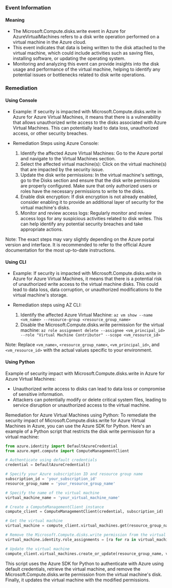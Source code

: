 
### Event Information

#### Meaning

- The Microsoft.Compute.disks.write event in Azure for AzureVirtualMachines refers to a disk write operation performed on a virtual machine in the Azure cloud.
- This event indicates that data is being written to the disk attached to the virtual machine, which could include activities such as saving files, installing software, or updating the operating system.
- Monitoring and analyzing this event can provide insights into the disk usage and performance of the virtual machine, helping to identify any potential issues or bottlenecks related to disk write operations.

### Remediation

#### Using Console

- Example: If security is impacted with Microsoft.Compute.disks.write in Azure for Azure Virtual Machines, it means that there is a vulnerability that allows unauthorized write access to the disks associated with Azure Virtual Machines. This can potentially lead to data loss, unauthorized access, or other security breaches.

- Remediation Steps using Azure Console:
  1. Identify the affected Azure Virtual Machines: Go to the Azure portal and navigate to the Virtual Machines section.
  2. Select the affected virtual machine(s): Click on the virtual machine(s) that are impacted by the security issue.
  3. Update the disk write permissions: In the virtual machine's settings, go to the Disks section and ensure that the disk write permissions are properly configured. Make sure that only authorized users or roles have the necessary permissions to write to the disks.
  4. Enable disk encryption: If disk encryption is not already enabled, consider enabling it to provide an additional layer of security for the virtual machine's disks.
  5. Monitor and review access logs: Regularly monitor and review access logs for any suspicious activities related to disk writes. This can help identify any potential security breaches and take appropriate actions.

Note: The exact steps may vary slightly depending on the Azure portal version and interface. It is recommended to refer to the official Azure documentation for the most up-to-date instructions.

#### Using CLI

- Example: If security is impacted with Microsoft.Compute.disks.write in Azure for Azure Virtual Machines, it means that there is a potential risk of unauthorized write access to the virtual machine disks. This could lead to data loss, data corruption, or unauthorized modifications to the virtual machine's storage.

- Remediation steps using AZ CLI:
  1. Identify the affected Azure Virtual Machine: `az vm show --name <vm_name> --resource-group <resource_group_name>`
  2. Disable the Microsoft.Compute.disks.write permission for the virtual machine: `az role assignment delete --assignee <vm_principal_id> --role "Virtual Machine Contributor" --scope <vm_resource_id>`

Note: Replace `<vm_name>`, `<resource_group_name>`, `<vm_principal_id>`, and `<vm_resource_id>` with the actual values specific to your environment.

#### Using Python

Example of security impact with Microsoft.Compute.disks.write in Azure for Azure Virtual Machines:
- Unauthorized write access to disks can lead to data loss or compromise of sensitive information.
- Attackers can potentially modify or delete critical system files, leading to service disruption or unauthorized access to the virtual machine.

Remediation for Azure Virtual Machines using Python:
To remediate the security impact of Microsoft.Compute.disks.write for Azure Virtual Machines in Azure, you can use the Azure SDK for Python. Here's an example of a Python script that restricts the disk write permission for a virtual machine:

```python
from azure.identity import DefaultAzureCredential
from azure.mgmt.compute import ComputeManagementClient

# Authenticate using default credentials
credential = DefaultAzureCredential()

# Specify your Azure subscription ID and resource group name
subscription_id = 'your_subscription_id'
resource_group_name = 'your_resource_group_name'

# Specify the name of the virtual machine
virtual_machine_name = 'your_virtual_machine_name'

# Create a ComputeManagementClient instance
compute_client = ComputeManagementClient(credential, subscription_id)

# Get the virtual machine
virtual_machine = compute_client.virtual_machines.get(resource_group_name, virtual_machine_name)

# Remove the Microsoft.Compute.disks.write permission from the virtual machine's disk
virtual_machine.identity.role_assignments = [ra for ra in virtual_machine.identity.role_assignments if ra.role_definition_id != '/providers/Microsoft.Authorization/roleDefinitions/9980e02c-c2be-4d73-94e8-173b1dc7cf3c']

# Update the virtual machine
compute_client.virtual_machines.create_or_update(resource_group_name, virtual_machine_name, virtual_machine)
```

This script uses the Azure SDK for Python to authenticate with Azure using default credentials, retrieve the virtual machine, and remove the Microsoft.Compute.disks.write permission from the virtual machine's disk. Finally, it updates the virtual machine with the modified permissions.

